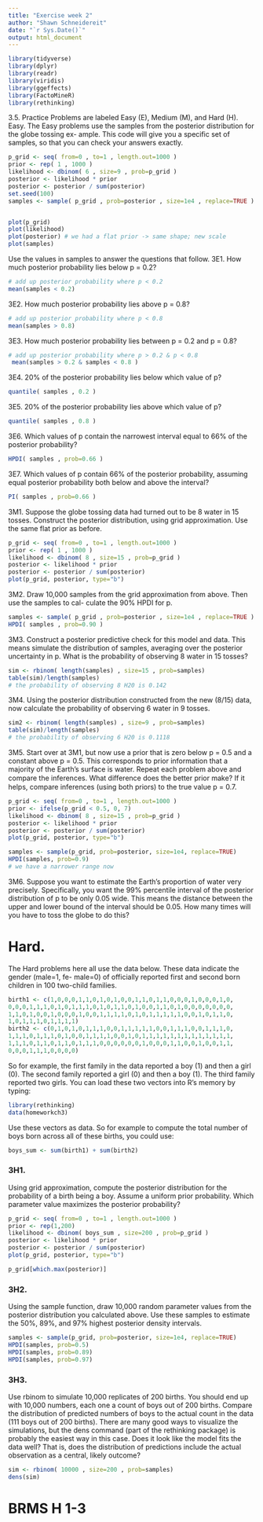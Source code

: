 ```yaml
---
title: "Exercise week 2"
author: "Shawn Schneidereit"
date: "`r Sys.Date()`"
output: html_document
---
```



```r
library(tidyverse)
library(dplyr)
library(readr)
library(viridis)
library(ggeffects)
library(FactoMineR)
library(rethinking)
```


3.5. Practice
Problems are labeled Easy (E), Medium (M), and Hard (H).
Easy. The Easy problems use the samples from the posterior distribution for the globe tossing ex-
ample. This code will give you a specific set of samples, so that you can check your answers exactly.

```r
p_grid <- seq( from=0 , to=1 , length.out=1000 )
prior <- rep( 1 , 1000 )
likelihood <- dbinom( 6 , size=9 , prob=p_grid )
posterior <- likelihood * prior
posterior <- posterior / sum(posterior)
set.seed(100)
samples <- sample( p_grid , prob=posterior , size=1e4 , replace=TRUE )


plot(p_grid)
plot(likelihood)
plot(posterior) # we had a flat prior -> same shape; new scale
plot(samples)
```

Use the values in samples to answer the questions that follow.
3E1. How much posterior probability lies below p = 0.2?

```r
# add up posterior probability where p < 0.2
mean(samples < 0.2)
```


3E2. How much posterior probability lies above p = 0.8?

```r
# add up posterior probability where p < 0.8
mean(samples > 0.8)
```

3E3. How much posterior probability lies between p = 0.2 and p = 0.8?

```r
# add up posterior probability where p > 0.2 & p < 0.8
 mean(samples > 0.2 & samples < 0.8 ) 
```

3E4. 20% of the posterior probability lies below which value of p?

```r
quantile( samples , 0.2 )
```

3E5. 20% of the posterior probability lies above which value of p?
```r
quantile( samples , 0.8 )
```

3E6. Which values of p contain the narrowest interval equal to 66% of the posterior probability?

```r
HPDI( samples , prob=0.66 )
```

3E7. Which values of p contain 66% of the posterior probability, assuming equal posterior probability both below and above the interval?

```r
PI( samples , prob=0.66 )
```

3M1. Suppose the globe tossing data had turned out to be 8 water in 15 tosses. Construct the posterior distribution, using grid approximation. Use the same flat prior as before.

```r
p_grid <- seq( from=0 , to=1 , length.out=1000 )
prior <- rep( 1 , 1000 )
likelihood <- dbinom( 8 , size=15 , prob=p_grid )
posterior <- likelihood * prior
posterior <- posterior / sum(posterior)
plot(p_grid, posterior, type="b")
```

3M2. Draw 10,000 samples from the grid approximation from above. Then use the samples to cal- culate the 90% HPDI for p.

```r
samples <- sample( p_grid , prob=posterior , size=1e4 , replace=TRUE )
HPDI( samples , prob=0.90 )

```

3M3. Construct a posterior predictive check for this model and data. This means simulate the distribution of samples, averaging over the posterior uncertainty in p. What is the probability of observing 8 water in 15 tosses?

```r
sim <- rbinom( length(samples) , size=15 , prob=samples)
table(sim)/length(samples)
# the probability of observing 8 H20 is 0.142
```


3M4. Using the posterior distribution constructed from the new (8/15)  data, now calculate the probability of observing 6 water in 9 tosses.

```r
sim2 <- rbinom( length(samples) , size=9 , prob=samples)
table(sim)/length(samples)
# the probability of observing 6 H20 is 0.1118
```


3M5. Start over at 3M1, but now use a prior that is zero below p = 0.5 and a constant above p = 0.5. This corresponds to prior information that a majority of the Earth’s surface is water. Repeat each problem above and compare the inferences. What diﬀerence does the better prior make? If it helps, compare inferences (using both priors) to the true value p = 0.7.

```r
p_grid <- seq( from=0 , to=1 , length.out=1000 )
prior <- ifelse(p_grid < 0.5, 0, 7)
likelihood <- dbinom( 8 , size=15 , prob=p_grid )
posterior <- likelihood * prior
posterior <- posterior / sum(posterior)
plot(p_grid, posterior, type="b")

samples <- sample(p_grid, prob=posterior, size=1e4, replace=TRUE)
HPDI(samples, prob=0.9)
# we have a narrower range now
```

3M6. Suppose you want to estimate the Earth’s proportion of water very precisely. Specifically, you want the 99% percentile interval of the posterior distribution of p to be only 0.05 wide. This means the distance between the upper and lower bound of the interval should be 0.05. How many times will you have to toss the globe to do this?

# Hard. 
The Hard problems here all use the data below. These data indicate the gender (male=1, fe- male=0) of officially reported first and second born children in 100 two-child families.
```r
birth1 <- c(1,0,0,0,1,1,0,1,0,1,0,0,1,1,0,1,1,0,0,0,1,0,0,0,1,0,
0,0,0,1,1,1,0,1,0,1,1,1,0,1,0,1,1,0,1,0,0,1,1,0,1,0,0,0,0,0,0,0,
1,1,0,1,0,0,1,0,0,0,1,0,0,1,1,1,1,0,1,0,1,1,1,1,1,0,0,1,0,1,1,0,
1,0,1,1,1,0,1,1,1,1)
birth2 <- c(0,1,0,1,0,1,1,1,0,0,1,1,1,1,1,0,0,1,1,1,0,0,1,1,1,0,
1,1,1,0,1,1,1,0,1,0,0,1,1,1,1,0,0,1,0,1,1,1,1,1,1,1,1,1,1,1,1,1,
1,1,1,0,1,1,0,1,1,0,1,1,1,0,0,0,0,0,0,1,0,0,0,1,1,0,0,1,0,0,1,1,
0,0,0,1,1,1,0,0,0,0)
```

So for example, the first family in the data reported a boy (1) and then a girl (0). The second family reported a girl (0) and then a boy (1). The third family reported two girls. You can load these two vectors into R’s memory by typing:

```r
library(rethinking)
data(homeworkch3)
```

Use these vectors as data. So for example to compute the total number of boys born across all of these births, you could use:

```r
boys_sum <- sum(birth1) + sum(birth2)
```

### 3H1. 
Using grid approximation, compute the posterior distribution for the probability of a birth being a boy. Assume a uniform prior probability. Which parameter value maximizes the posterior probability?

```r
p_grid <- seq( from=0 , to=1 , length.out=1000 )
prior <- rep(1,200)
likelihood <- dbinom( boys_sum , size=200 , prob=p_grid )
posterior <- likelihood * prior
posterior <- posterior / sum(posterior)
plot(p_grid, posterior, type="b")

p_grid[which.max(posterior)]
```


### 3H2. 
Using the sample function, draw 10,000 random parameter values from the posterior distribution you calculated above. Use these samples to estimate the 50%, 89%, and 97% highest posterior density intervals.

```r
samples <- sample(p_grid, prob=posterior, size=1e4, replace=TRUE)
HPDI(samples, prob=0.5)
HPDI(samples, prob=0.89)
HPDI(samples, prob=0.97)
```


### 3H3.
Use rbinom to simulate 10,000 replicates of 200 births. You should end up with 10,000 numbers, each one a count of boys out of 200 births. Compare the distribution of predicted numbers of boys to the actual count in the data (111 boys out of 200 births). There are many good ways to visualize the simulations, but the dens command (part of the rethinking package) is probably the easiest way in this case. Does it look like the model fits the data well? That is, does the distribution of predictions include the actual observation as a central, likely outcome?

```r
sim <- rbinom( 10000 , size=200 , prob=samples)
dens(sim)


```

# BRMS H 1-3

